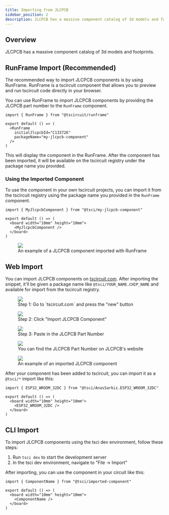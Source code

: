 ```yaml
---
title: Importing from JLCPCB
sidebar_position: 2
description: JLCPCB has a massive component catalog of 3d models and footprints.
---
```



## Overview

JLCPCB has a massive component catalog of 3d models and footprints.

## RunFrame Import (Recommended)

The recommended way to import JLCPCB components is by using RunFrame. RunFrame is a tscircuit component that allows you to preview and run tscircuit code directly in your browser.

You can use RunFrame to import JLCPCB components by providing the JLCPCB part number to the `RunFrame` component.

```tsx
import { RunFrame } from "@tscircuit/runframe"

export default () => (
  <RunFrame
    initialJlcpcbId="C133726"
    packageName="my-jlcpcb-component"
  />
)
```

This will display the component in the RunFrame. After the component has been imported, it will be available on the tscircuit registry under the package name you provided.

### Using the Imported Component

To use the component in your own tscircuit projects, you can import it from the tscircuit registry using the package name you provided in the `RunFrame` component.

```tsx
import { MyJlcpcbComponent } from "@tsci/my-jlcpcb-component"

export default () => (
  <board width="10mm" height="10mm">
    <MyJlcpcbComponent />
  </board>
)
```

<figure>
  <img src="/img/runframe-example.png" />
  <figcaption>An example of a JLCPCB component imported with RunFrame</figcaption>
</figure>

## Web Import

You can import JLCPCB components on [tscircuit.com](https://tscircuit.com). After
importing the snippet, it'll be given a package name like `@tsci/YOUR_NAME.CHIP_NAME`
and available for import from the tscircuit registry.

<figure>
  <img src="/img/tscircuit-new-import-part.png" />
  <figcaption>Step 1: Go to `tscircuit.com` and press the "new" button</figcaption>
</figure>

<figure>
  <img src="/img/tscircuit-import-jlcpcb-button.png" />
  <figcaption>Step 2: Click "Import JLCPCB Component"</figcaption>
</figure>

<figure>
  <img src="/img/tscircuit-jlcpcb-dialog.png" />
  <figcaption>Step 3: Paste in the JLCPCB Part Number</figcaption>
</figure>

<figure>
  <img src="/img/jlcpcb-part-number.png" />
  <figcaption>You can find the JLCPCB Part Number on JLCPCB's website</figcaption>
</figure>

<figure>
  <img src="/img/example-imported-jlcpcb-component.png" />
  <figcaption>An example of an imported JLCPCB component</figcaption>
</figure>

After your component has been added to tscircuit, you can import it as a
`@tsci/*` import like this:

```tsx
import { ESP32_WROOM_32DC } from "@tsci/AnasSarkiz.ESP32_WROOM_32DC"

export default () => (
  <board width="10mm" height="10mm">
    <ESP32_WROOM_32DC />
  </board>
)
```


## CLI Import

To import JLCPCB components using the tsci dev environment, follow these steps:

1. Run `tsci dev` to start the development server
2. In the tsci dev environment, navigate to "File -> Import"

<YouTubeEmbed youtubeId="tFCGAa81KUs" />

After importing, you can use the component in your circuit like this:

```tsx
import { ComponentName } from "@tsci/imported-component"

export default () => (
  <board width="10mm" height="10mm">
    <ComponentName />
  </board>
)
```
